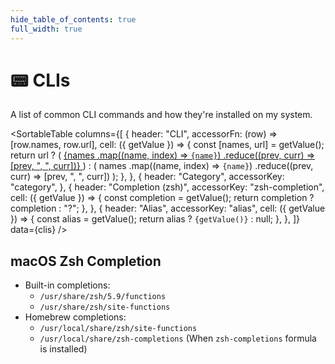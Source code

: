 ```yaml
---
hide_table_of_contents: true
full_width: true
---
```



# 📟 CLIs

A list of common CLI commands and how they're installed on my system.

<SortableTable
  columns={[
    {
      header: "CLI",
      accessorFn: (row) => [row.names, row.url],
      cell: ({ getValue }) => {
        const [names, url] = getValue();
        return url ? (
          <a href={url} target="blank" rel="noreferrer noopener">
            {names
              .map((name, index) => <code key={index}>{name}</code>)
              .reduce((prev, curr) => [prev, ", ", curr])}
          </a>
        ) : (
          names
            .map((name, index) => <code key={index}>{name}</code>)
            .reduce((prev, curr) => [prev, ", ", curr])
        );
      },
    },
    {
      header: "Category",
      accessorKey: "category",
    },
    {
      header: "Completion (zsh)",
      accessorKey: "zsh-completion",
      cell: ({ getValue }) => {
        const completion = getValue();
        return completion ? completion : "?";
      },
    },
    {
      header: "Alias",
      accessorKey: "alias",
      cell: ({ getValue }) => {
        const alias = getValue();
        return alias ? <code>{getValue()}</code> : null;
      },
    },
  ]}
  data={clis}
/>

## macOS Zsh Completion

- Built-in completions:
  - `/usr/share/zsh/5.9/functions`
  - `/usr/share/zsh/site-functions`
- Homebrew completions:
  - `/usr/local/share/zsh/site-functions`
  - `/usr/local/share/zsh-completions` (When `zsh-completions` formula is installed)
